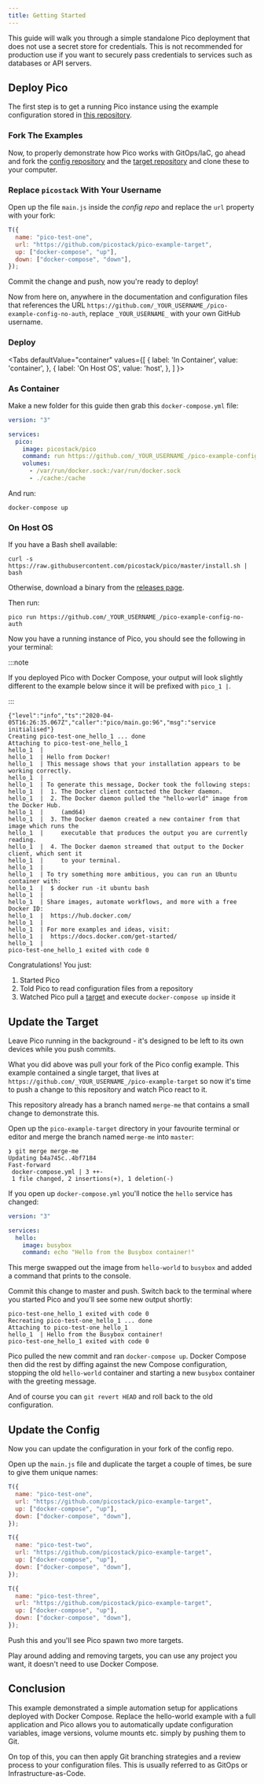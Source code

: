 ```yaml
---
title: Getting Started
---
```



This guide will walk you through a simple standalone Pico deployment that does
not use a secret store for credentials. This is not recommended for production
use if you want to securely pass credentials to services such as databases or
API servers.

## Deploy Pico

The first step is to get a running Pico instance using the example configuration
stored in
[this repository](https://github.com/picostack/pico-example-config-no-auth).

### Fork The Examples

Now, to properly demonstrate how Pico works with GitOps/IaC, go ahead and fork
the
[config repository](https://github.com/picostack/pico-example-config-no-auth)
and the [target repository](https://github.com/picostack/pico-example-target)
and clone these to your computer.

### Replace `picostack` With Your Username

Open up the file `main.js` inside the _config repo_ and replace the `url`
property with your fork:

```js {3}
T({
  name: "pico-test-one",
  url: "https://github.com/picostack/pico-example-target",
  up: ["docker-compose", "up"],
  down: ["docker-compose", "down"],
});
```

Commit the change and push, now you're ready to deploy!

Now from here on, anywhere in the documentation and configuration files that
references the URL
`https://github.com/_YOUR_USERNAME_/pico-example-config-no-auth`, replace
`_YOUR_USERNAME_` with your own GitHub username.

### Deploy

<Tabs
  defaultValue="container"
  values={[
    { label: 'In Container', value: 'container', },
    { label: 'On Host OS', value: 'host', },
  ]
}>
<TabItem value="container">

### As Container

Make a new folder for this guide then grab this `docker-compose.yml` file:

```yml
version: "3"

services:
  pico:
    image: picostack/pico
    command: run https://github.com/_YOUR_USERNAME_/pico-example-config-no-auth
    volumes:
      - /var/run/docker.sock:/var/run/docker.sock
      - ./cache:/cache
```

And run:

```
docker-compose up
```

</TabItem>
<TabItem value="host">

### On Host OS

If you have a Bash shell available:

```
curl -s https://raw.githubusercontent.com/picostack/pico/master/install.sh | bash
```

Otherwise, download a binary from the
[releases page](https://github.com/picostack/pico/releases).

Then run:

```
pico run https://github.com/_YOUR_USERNAME_/pico-example-config-no-auth
```

</TabItem>
</Tabs>

Now you have a running instance of Pico, you should see the following in your
terminal:

:::note

If you deployed Pico with Docker Compose, your output will look slightly
different to the example below since it will be prefixed with `pico_1 |`.

:::

```
{"level":"info","ts":"2020-04-05T16:26:35.067Z","caller":"pico/main.go:96","msg":"service initialised"}
Creating pico-test-one_hello_1 ... done
Attaching to pico-test-one_hello_1
hello_1  |
hello_1  | Hello from Docker!
hello_1  | This message shows that your installation appears to be working correctly.
hello_1  |
hello_1  | To generate this message, Docker took the following steps:
hello_1  |  1. The Docker client contacted the Docker daemon.
hello_1  |  2. The Docker daemon pulled the "hello-world" image from the Docker Hub.
hello_1  |     (amd64)
hello_1  |  3. The Docker daemon created a new container from that image which runs the
hello_1  |     executable that produces the output you are currently reading.
hello_1  |  4. The Docker daemon streamed that output to the Docker client, which sent it
hello_1  |     to your terminal.
hello_1  |
hello_1  | To try something more ambitious, you can run an Ubuntu container with:
hello_1  |  $ docker run -it ubuntu bash
hello_1  |
hello_1  | Share images, automate workflows, and more with a free Docker ID:
hello_1  |  https://hub.docker.com/
hello_1  |
hello_1  | For more examples and ideas, visit:
hello_1  |  https://docs.docker.com/get-started/
hello_1  |
pico-test-one_hello_1 exited with code 0
```

Congratulations! You just:

1. Started Pico
2. Told Pico to read configuration files from a repository
3. Watched Pico pull a [target](../reference/target) and execute
   `docker-compose up` inside it

## Update the Target

Leave Pico running in the background - it's designed to be left to its own
devices while you push commits.

What you did above was pull your fork of the Pico config example. This example
contained a single target, that lives at
`https://github.com/_YOUR_USERNAME_/pico-example-target` so now it's time to
push a change to this repository and watch Pico react to it.

This repository already has a branch named `merge-me` that contains a small
change to demonstrate this.

Open up the `pico-example-target` directory in your favourite terminal or editor
and merge the branch named `merge-me` into `master`:

```
❯ git merge merge-me
Updating b4a745c..4bf7184
Fast-forward
 docker-compose.yml | 3 ++-
 1 file changed, 2 insertions(+), 1 deletion(-)
```

If you open up `docker-compose.yml` you'll notice the `hello` service has
changed:

```yaml {5,6}
version: "3"

services:
  hello:
    image: busybox
    command: echo "Hello from the Busybox container!"
```

This merge swapped out the image from `hello-world` to `busybox` and added a
command that prints to the console.

Commit this change to master and push. Switch back to the terminal where you
started Pico and you'll see some new output shortly:

```
pico-test-one_hello_1 exited with code 0
Recreating pico-test-one_hello_1 ... done
Attaching to pico-test-one_hello_1
hello_1  | Hello from the Busybox container!
pico-test-one_hello_1 exited with code 0
```

Pico pulled the new commit and ran `docker-compose up`. Docker Compose then did
the rest by diffing against the new Compose configuration, stopping the old
`hello-world` container and starting a new `busybox` container with the greeting
message.

And of course you can `git revert HEAD` and roll back to the old configuration.

## Update the Config

Now you can update the configuration in your fork of the config repo.

Open up the `main.js` file and duplicate the target a couple of times, be sure
to give them unique names:

```js {8-20}
T({
  name: "pico-test-one",
  url: "https://github.com/picostack/pico-example-target",
  up: ["docker-compose", "up"],
  down: ["docker-compose", "down"],
});

T({
  name: "pico-test-two",
  url: "https://github.com/picostack/pico-example-target",
  up: ["docker-compose", "up"],
  down: ["docker-compose", "down"],
});

T({
  name: "pico-test-three",
  url: "https://github.com/picostack/pico-example-target",
  up: ["docker-compose", "up"],
  down: ["docker-compose", "down"],
});
```

Push this and you'll see Pico spawn two more targets.

Play around adding and removing targets, you can use any project you want, it
doesn't need to use Docker Compose.

## Conclusion

This example demonstrated a simple automation setup for applications deployed
with Docker Compose. Replace the hello-world example with a full application and
Pico allows you to automatically update configuration variables, image versions,
volume mounts etc. simply by pushing them to Git.

On top of this, you can then apply Git branching strategies and a review process
to your configuration files. This is usually referred to as GitOps or
Infrastructure-as-Code.
